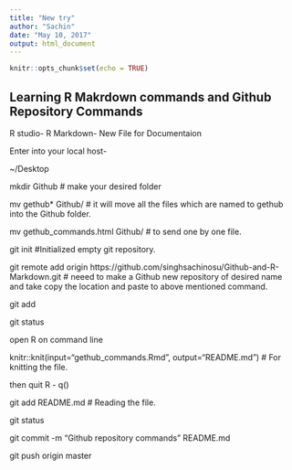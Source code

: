 ```yaml
---
title: "New try"
author: "Sachin"
date: "May 10, 2017"
output: html_document
---
```


```r
knitr::opts_chunk$set(echo = TRUE)
```

## Learning R Makrdown commands and Github Repository Commands

R studio- R Markdown- New File for Documentaion

Enter into your local host- 

~/Desktop

mkdir Github # make your desired folder

mv gethub* Github/ # it will move all the files which are named to gethub into the Github folder.

mv gethub_commands.html Github/ # to send one by one file.

git init #Initialized empty git repository.

git remote add origin https://github.com/singhsachinosu/Github-and-R-Markdown.git # neeed to make a Github new repository of desired name and take copy the location and paste to above mentioned command.

git add

git status

open R on command line

knitr::knit(input="gethub_commands.Rmd", output="README.md") # For knitting the file.

then quit R - q()

git add README.md # Reading the file.

git status

git commit -m "Github repository commands" README.md

git push origin master
